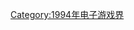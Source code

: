 {{Year by category
| m = 1
| c = 9
| d = 9
| y = 4
| cat = 首发的电子游戏系列
| in = 电子游戏界
| parent = 各年首发的电子游戏系列
| subcat = 1994年面世
| sortkey = Video game
}}

[[Category:1994年电子游戏界|Category:1994年电子游戏界]]
